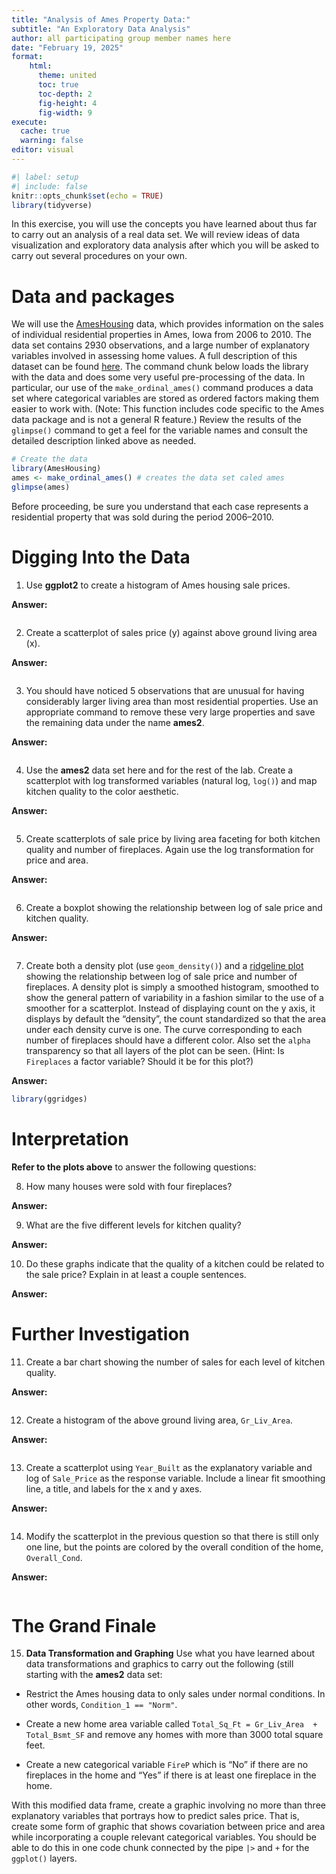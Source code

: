 ```yaml
---
title: "Analysis of Ames Property Data:"
subtitle: "An Exploratory Data Analysis"
author: all participating group member names here
date: "February 19, 2025"
format: 
    html:
      theme: united
      toc: true
      toc-depth: 2
      fig-height: 4
      fig-width: 9
execute: 
  cache: true
  warning: false
editor: visual
---
```


```r
#| label: setup
#| include: false
knitr::opts_chunk$set(echo = TRUE)
library(tidyverse)

```

In this exercise, you will use the concepts you have learned about thus far to carry out an analysis of a real data set. We will review ideas of data visualization and exploratory data analysis after which you will be asked to carry out several procedures on your own.

# Data and packages

We will use the [AmesHousing](https://www.tandfonline.com/doi/abs/10.1080/10691898.2011.11889627) data, which provides information on the sales of individual residential properties in Ames, Iowa from 2006 to 2010. The data set contains 2930 observations, and a large number of explanatory variables involved in assessing home values. A full description of this dataset can be found [here](http://jse.amstat.org/v19n3/decock/DataDocumentation.txt). The command chunk below loads the library with the data and does some very useful pre-processing of the data. In particular, our use of the `make_ordinal_ames()` command produces a data set where categorical variables are stored as ordered factors making them easier to work with. (Note: This function includes code specific to the Ames data package and is not a general R feature.) Review the results of the `glimpse()` command to get a feel for the variable names and consult the detailed description linked above as needed.

```r
# Create the data
library(AmesHousing)
ames <- make_ordinal_ames() # creates the data set caled ames
glimpse(ames)
```

Before proceeding, be sure you understand that each case represents a residential property that was sold during the period 2006--2010.

# Digging Into the Data

1.  Use **ggplot2** to create a histogram of Ames housing sale prices.

**Answer:**

```r

```

2.  Create a scatterplot of sales price (y) against above ground living area (x).

**Answer:**

```r

```

3.  You should have noticed 5 observations that are unusual for having considerably larger living area than most residential properties. Use an appropriate command to remove these very large properties and save the remaining data under the name **ames2**.

**Answer:**

```r

```

4.  Use the **ames2** data set here and for the rest of the lab. Create a scatterplot with log transformed variables (natural log, `log()`) and map kitchen quality to the color aesthetic.

**Answer:**

```r

```

5.  Create scatterplots of sale price by living area faceting for both kitchen quality and number of fireplaces. Again use the log transformation for price and area.

**Answer:**

```r

```

6.  Create a boxplot showing the relationship between log of sale price and kitchen quality.

**Answer:**

```r

```

7.  Create both a density plot (use `geom_density()`) and a [ridgeline plot](https://r4ds.hadley.nz/layers.html#sec-geometric-objects:~:text=For%20example%2C%20the%20ggridges,the%20density%20curves%20transparent.) showing the relationship between log of sale price and number of fireplaces. A density plot is simply a smoothed histogram, smoothed to show the general pattern of variability in a fashion similar to the use of a smoother for a scatterplot. Instead of displaying count on the y axis, it displays by default the "density", the count standardized so that the area under each density curve is one. The curve corresponding to each number of fireplaces should have a different color. Also set the `alpha` transparency so that all layers of the plot can be seen. (Hint: Is `Fireplaces` a factor variable? Should it be for this plot?)

**Answer:**

```r
library(ggridges)

```

# Interpretation

**Refer to the plots above** to answer the following questions:

8.  How many houses were sold with four fireplaces?

**Answer:**

9.  What are the five different levels for kitchen quality?

**Answer:**

10. Do these graphs indicate that the quality of a kitchen could be related to the sale price? Explain in at least a couple sentences.

**Answer:**

# Further Investigation

11. Create a bar chart showing the number of sales for each level of kitchen quality.

**Answer:**

```r

```

12. Create a histogram of the above ground living area, `Gr_Liv_Area`.

**Answer:**

```r

```

13. Create a scatterplot using `Year_Built` as the explanatory variable and log of `Sale_Price` as the response variable. Include a linear fit smoothing line, a title, and labels for the x and y axes.

**Answer:**

```r

```

14. Modify the scatterplot in the previous question so that there is still only one line, but the points are colored by the overall condition of the home, `Overall_Cond`.

**Answer:**

```r

```

# The Grand Finale

15. **Data Transformation and Graphing** Use what you have learned about data transformations and graphics to carry out the following (still starting with the **ames2** data set:

-   Restrict the Ames housing data to only sales under normal conditions. In other words, `Condition_1 == "Norm"`.

-   Create a new home area variable called `Total_Sq_Ft = Gr_Liv_Area  +  Total_Bsmt_SF` and remove any homes with more than 3000 total square feet.

-   Create a new categorical variable `FireP` which is "No" if there are no fireplaces in the home and "Yes" if there is at least one fireplace in the home.

With this modified data frame, create a graphic involving no more than three explanatory variables that portrays how to predict sales price. That is, create some form of graphic that shows covariation between price and area while incorporating a couple relevant categorical variables. You should be able to do this in one code chunk connected by the pipe `|>` and `+` for the `ggplot()` layers.
